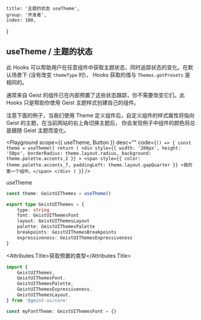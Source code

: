 
	title: '主题的状态 useTheme',
	group: '开发者',
	index: 100,
}

## useTheme / 主题的状态

此 Hooks 可以帮助用户在任意组件中获取主题状态，同时追踪状态的变化。在默认场景下 (没有改变 `themeType` 时)，
Hooks 获取的值与 `Themes.getPresets` 是相同的。

通常来自 Geist 的组件已在内部预置了这些状态跟踪，你不需要改变它们。此 Hooks 只是帮助你使用 Geist 主题样式创建自己的组件。

注意下面的例子，当我们使用 Theme 定义组件后，自定义组件的样式属性将指向 Geist 的主题，在当前网站的右上角切换主题后，
你会发现例子中组件的颜色将总是跟随 Geist 主题而变化。

<Playground
	scope={{ useTheme, Button }}
	desc=""
	code={`
() => {
  const theme = useTheme()
  return (
    <div style={{
        width: '200px',
        height: '50px',
        borderRadius: theme.layout.radius,
        background: theme.palette.accents_2
      }}
    >
      <span style={{
          color: theme.palette.accents_7,
          paddingLeft: theme.layout.gapQuarter
        }}
      >我的第一个组件。</span>
    </div>
  )
}
`}
/>

<Attributes edit="/pages/zh-cn/hooks/use-theme.mdx">
<Attributes.Title>useTheme</Attributes.Title>

```ts
const theme: GeistUIThemes = useTheme()

export type GeistUIThemes = {
	type: string
	font: GeistUIThemesFont
	layout: GeistUIThemesLayout
	palette: GeistUIThemesPalette
	breakpoints: GeistUIThemesBreakpoints
	expressiveness: GeistUIThemesExpressiveness
}
```

<Attributes.Title>获取预置的类型</Attributes.Title>

```ts
import {
	GeistUIThemes,
	GeistUIThemesFont,
	GeistUIThemesPalette,
	GeistUIThemesExpressiveness,
	GeistUIThemesLayout,
} from '@geist-ui/core'

const myFontTheme: GeistUIThemesFont = {}
```

</Attributes>

